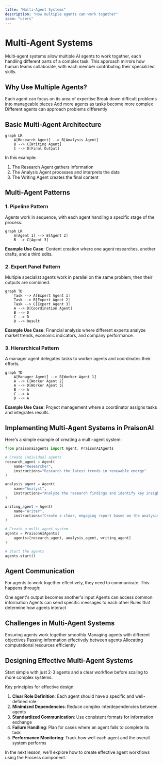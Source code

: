 ```yaml
---
title: "Multi-Agent Systems"
description: "How multiple agents can work together"
icon: "users"
---
```


# Multi-Agent Systems

Multi-agent systems allow multiple AI agents to work together, each handling different parts of a complex task. This approach mirrors how human teams collaborate, with each member contributing their specialized skills.

## Why Use Multiple Agents?

<CardGroup cols={2}>
  <Card title="Specialization" icon="star">
    Each agent can focus on its area of expertise
  </Card>
  <Card title="Complex Tasks" icon="puzzle-piece">
    Break down difficult problems into manageable pieces
  </Card>
  <Card title="Scalability" icon="arrows-up-down">
    Add more agents as tasks become more complex
  </Card>
  <Card title="Diverse Perspectives" icon="lightbulb">
    Different agents can approach problems differently
  </Card>
</CardGroup>

## Basic Multi-Agent Architecture

```mermaid
graph LR
    A[Research Agent] --> B[Analysis Agent]
    B --> C[Writing Agent]
    C --> D[Final Output]
```

In this example:
1. The Research Agent gathers information
2. The Analysis Agent processes and interprets the data
3. The Writing Agent creates the final content

## Multi-Agent Patterns

### 1. Pipeline Pattern

Agents work in sequence, with each agent handling a specific stage of the process.

```mermaid
graph LR
    A[Agent 1] --> B[Agent 2]
    B --> C[Agent 3]
```

**Example Use Case**: Content creation where one agent researches, another drafts, and a third edits.

### 2. Expert Panel Pattern

Multiple specialist agents work in parallel on the same problem, then their outputs are combined.

```mermaid
graph TD
    Task --> A[Expert Agent 1]
    Task --> B[Expert Agent 2]
    Task --> C[Expert Agent 3]
    A --> D[Coordination Agent]
    B --> D
    C --> D
    D --> Result
```

**Example Use Case**: Financial analysis where different experts analyze market trends, economic indicators, and company performance.

### 3. Hierarchical Pattern

A manager agent delegates tasks to worker agents and coordinates their efforts.

```mermaid
graph TD
    A[Manager Agent] --> B[Worker Agent 1]
    A --> C[Worker Agent 2]
    A --> D[Worker Agent 3]
    B --> A
    C --> A
    D --> A
```

**Example Use Case**: Project management where a coordinator assigns tasks and integrates results.

## Implementing Multi-Agent Systems in PraisonAI

Here's a simple example of creating a multi-agent system:

```python
from praisonaiagents import Agent, PraisonAIAgents

# Create individual agents
research_agent = Agent(
    name="Researcher",
    instructions="Research the latest trends in renewable energy"
)

analysis_agent = Agent(
    name="Analyst",
    instructions="Analyze the research findings and identify key insights"
)

writing_agent = Agent(
    name="Writer", 
    instructions="Create a clear, engaging report based on the analysis"
)

# Create a multi-agent system
agents = PraisonAIAgents(
    agents=[research_agent, analysis_agent, writing_agent]
)

# Start the agents
agents.start()
```

## Agent Communication

For agents to work together effectively, they need to communicate. This happens through:

<CardGroup cols={2}>
  <Card title="Output Passing" icon="arrow-right">
    One agent's output becomes another's input
  </Card>
  <Card title="Shared Memory" icon="database">
    Agents can access common information
  </Card>
  <Card title="Message Exchange" icon="comments">
    Agents can send specific messages to each other
  </Card>
  <Card title="Coordination Protocols" icon="traffic-light">
    Rules that determine how agents interact
  </Card>
</CardGroup>

## Challenges in Multi-Agent Systems

<CardGroup cols={2}>
  <Card title="Coordination" icon="shuffle">
    Ensuring agents work together smoothly
  </Card>
  <Card title="Conflicting Goals" icon="arrows-split-up-and-left">
    Managing agents with different objectives
  </Card>
  <Card title="Information Transfer" icon="exchange">
    Passing information effectively between agents
  </Card>
  <Card title="Resource Management" icon="microchip">
    Allocating computational resources efficiently
  </Card>
</CardGroup>

## Designing Effective Multi-Agent Systems

<Tip>
Start simple with just 2-3 agents and a clear workflow before scaling to more complex systems.
</Tip>

Key principles for effective design:

1. **Clear Role Definition**: Each agent should have a specific and well-defined role
2. **Minimized Dependencies**: Reduce complex interdependencies between agents
3. **Standardized Communication**: Use consistent formats for information exchange
4. **Failure Handling**: Plan for cases where an agent fails to complete its task
5. **Performance Monitoring**: Track how well each agent and the overall system performs

In the next lesson, we'll explore how to create effective agent workflows using the Process component.
